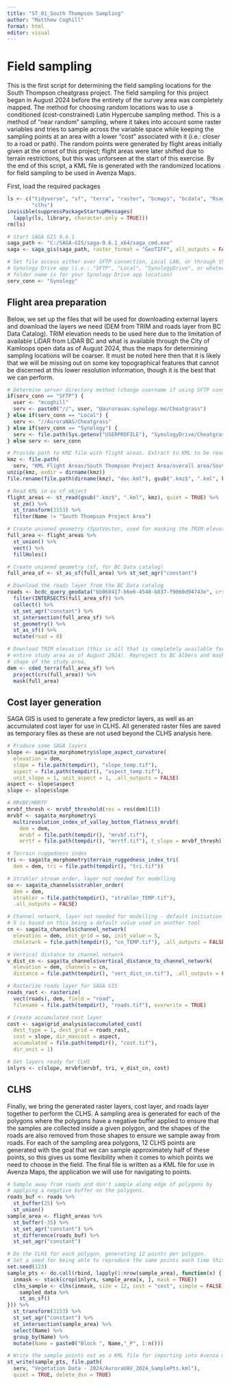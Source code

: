 ```yaml
---
title: "ST_01_South Thompson Sampling"
author: "Matthew Coghill" 
format: html
editor: visual
---
```


# Field sampling

This is the first script for determining the field sampling locations for the South Thompson cheatgrass project. The field sampling for this project began in August 2024 before the entirety of the survey area was completely mapped. The method for choosing random locations was to use a conditioned (cost-constrained) Latin Hypercube sampling method. This is a method of "near random" sampling, where it takes into account some raster variables and tries to sample across the variable space while keeping the sampling points at an area with a lower "cost" associated with it (i.e.: closer to a road or path). The random points were generated by flight areas initially given at the onset of this project; flight areas were later shifted due to terrain restrictions, but this was unforseen at the start of this exercise. By the end of this script, a KML file is generated with the randomized locations for field sampling to be used in Avenza Maps.

First, load the required packages

```r

ls <- c("tidyverse", "sf", "terra", "raster", "bcmaps", "bcdata", "Rsagacmd",
        "clhs")
invisible(suppressPackageStartupMessages(
  lapply(ls, library, character.only = TRUE)))
rm(ls)

# Start SAGA GIS 9.6.1
saga_path <- "C:/SAGA-GIS/saga-9.6.1_x64/saga_cmd.exe"
saga <- saga_gis(saga_path, raster_format = "GeoTIFF", all_outputs = FALSE)

# Set file access either over SFTP connection, Local LAN, or through the 
# Synology Drive app (i.e.: "SFTP", "Local", "SynologyDrive", or whatever the
# folder name is for your Synology Drive app location)
serv_conn <- "Synology"

```

## Flight area preparation

Below, we set up the files that will be used for downloading external layers and download the layers we need (DEM from TRIM and roads layer from BC Data Catalog). TRIM elevation needs to be used here due to the limitation of available LiDAR from LiDAR BC and what is available through the City of Kamloops open data as of August 2024, thus the maps for determining sampling locations will be coarser. It must be noted here then that it is likely that we will be missing out on some key topographical features that cannot be discerned at this lower resolution information, though it is the best that we can perform.

```r

# Determine server directory method (change username if using SFTP connection)
if(serv_conn == "SFTP") {
  user <- "mcoghill"
  serv <- paste0("//", user, "@aurorauav.synology.me/Cheatgrass")
} else if(serv_conn == "Local") {
  serv <- "//AuroraNAS/Cheatgrass"
} else if(serv_conn == "Synology") {
  serv <- file.path(Sys.getenv("USERPROFILE"), "SynologyDrive/Cheatgrass")
} else serv <- serv_conn

# Provide path to KMZ file with flight areas. Extract to KML to be read is as sf
kmz <- file.path(
  serv, "KML Flight Areas/South Thompson Project Area/overall area/South Thompson Project Area - 2024.kmz")
unzip(kmz, exdir = dirname(kmz))
file.rename(file.path(dirname(kmz), "doc.kml"), gsub(".kmz$", ".kml", kmz))

# Read KML in as sf object
flight_areas <- st_read(gsub(".kmz$", ".kml", kmz), quiet = TRUE) %>% 
  st_zm() %>% 
  st_transform(3153) %>% 
  filter(Name != "South Thompson Project Area")

# Create unioned geometry (SpatVector, used for masking the TRIM elevation later)
full_area <- flight_areas %>% 
  st_union() %>% 
  vect() %>% 
  fillHoles()

# Create unioned geometry (sf, for BC Data catalog)
full_area_sf <- st_as_sf(full_area) %>% st_set_agr("constant")

# Download the roads layer from the BC Data catalog
roads <- bcdc_query_geodata("bb060417-b6e6-4548-b837-f9060d94743e", crs = 3153) %>% 
  filter(INTERSECTS(full_area_sf)) %>% 
  collect() %>% 
  st_set_agr("constant") %>% 
  st_intersection(full_area_sf) %>% 
  st_geometry() %>% 
  st_as_sf() %>%
  mutate(road = 0)

# Download TRIM elevation (this is all that is completely available for the 
# entire study area as of August 2024). Reproject to BC Albers and mask to the 
# shape of the study area.
dem <- cded_terra(full_area_sf) %>% 
  project(crs(full_area)) %>% 
  mask(full_area)

```

## Cost layer generation

SAGA GIS is used to generate a few predictor layers, as well as an accumulated cost layer for use in CLHS. All generated raster files are saved as temporary files as these are not used beyond the CLHS analysis here.

```r

# Produce some SAGA layers
slope <- saga$ta_morphometry$slope_aspect_curvature(
  elevation = dem, 
  slope = file.path(tempdir(), "slope_temp.tif"),
  aspect = file.path(tempdir(), "aspect_temp.tif"), 
  unit_slope = 1, unit_aspect = 1, .all_outputs = FALSE)
aspect <- slope$aspect
slope <- slope$slope

# MRVBF/MRRTF
mrvbf_thresh <- mrvbf_threshold(res = res(dem)[1])
mrvbf <- saga$ta_morphometry$
  multiresolution_index_of_valley_bottom_flatness_mrvbf(
    dem = dem, 
    mrvbf = file.path(tempdir(), "mrvbf.tif"), 
    mrrtf = file.path(tempdir(), "mrrtf.tif"), t_slope = mrvbf_thresh)

# Terrain ruggedness index
tri <- saga$ta_morphometry$terrain_ruggedness_index_tri(
  dem = dem, tri = file.path(tempdir(), "tri.tif"))

# Strahler stream order, layer not needed for modelling
so <- saga$ta_channels$strahler_order(
  dem = dem, 
  strahler = file.path(tempdir(), "strahler_TEMP.tif"), 
  .all_outputs = FALSE)

# Channel network, layer not needed for modelling - default initiation value of 
# 5 is based on this being a default value used in another tool
cn <- saga$ta_channels$channel_network(
  elevation = dem, init_grid = so, init_value = 5,
  chnlntwrk = file.path(tempdir(), "cn_TEMP.tif"), .all_outputs = FALSE)

# Vertical distance to channel network
v_dist_cn <- saga$ta_channels$vertical_distance_to_channel_network(
  elevation = dem, channels = cn,
  distance = file.path(tempdir(), "vert_dist_cn.tif"), .all_outputs = FALSE)

# Rasterize roads layer for SAGA GIS
roads_rast <- rasterize(
  vect(roads), dem, field = "road", 
  filename = file.path(tempdir(), "roads.tif"), overwrite = TRUE)

# Create accumulated cost layer
cost <- saga$grid_analysis$accumulated_cost(
  dest_type = 1, dest_grid = roads_rast, 
  cost = slope, dir_maxcost = aspect,
  accumulated = file.path(tempdir(), "cost.tif"),
  dir_unit = 1)

# Get layers ready for CLHS
inlyrs <- c(slope, mrvbf$mrvbf, tri, v_dist_cn, cost)

```

## CLHS

Finally, we bring the generated raster layers, cost layer, and roads layer together to perform the CLHS. A sampling area is generated for each of the polygons where the polygons have a negative buffer applied to ensure that the samples are collected inside a given polygon, and the shapes of the roads are also removed from those shapes to ensure we sample away from roads. For each of the sampling area polygons, 12 CLHS points are generated with the goal that we can sample approximately half of these points, so this gives us some flexibility when it comes to which points we need to choose in the field. The final file is written as a KML file for use in Avenza Maps, the application we will use for navigating to points.

```r

# Sample away from roads and don't sample along edge of polygons by
# applying a negative buffer on the polygons.
roads_buf <- roads %>% 
  st_buffer(25) %>% 
  st_union()
sample_area <- flight_areas %>% 
  st_buffer(-35) %>% 
  st_set_agr("constant") %>% 
  st_difference(roads_buf) %>% 
  st_set_agr("constant")

# Do the CLHS for each polygon, generating 12 points per polygon.
# Set a seed for being able to reproduce the same points each time this is run.
set.seed(123)
sample_pts <- do.call(rbind, lapply(1:nrow(sample_area), function(x) {
  inmask <- stack(crop(inlyrs, sample_area[x, ], mask = TRUE))
  clhs_sample <- clhs(inmask, size = 12, cost = "cost", simple = FALSE)$
    sampled_data %>% 
    st_as_sf()
})) %>% 
  st_transform(3153) %>% 
  st_set_agr("constant") %>% 
  st_intersection(sample_area) %>% 
  select(Name) %>% 
  group_by(Name) %>% 
  mutate(Name = paste0("Block ", Name,"_P", 1:n()))

# Write the sample points out as a KML file for importing into Avenza maps
st_write(sample_pts, file.path(
  serv, "Vegetation Data - 2024/AuroraUAV_2024_SamplePts.kml"), 
  quiet = TRUE, delete_dsn = TRUE)

```

